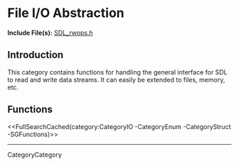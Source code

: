 <!-- #master-page:CategoryTemplate -->
<!-- #master-date:Unknown-Date -->
<!-- format wiki -->
<!-- language en -->

= File I/O Abstraction =

'''Include File(s):'''  [http://hg.libsdl.org/SDL/file/default/include/SDL_rwops.h SDL_rwops.h]


== Introduction ==
This category contains functions for handling the general interface for SDL to read and write data streams.  It can easily be extended to files, memory, etc.

<!-- #Remove this line and the ## below to use this markup if it becomes relevant to this category -->
<!-- #== Enumerations == -->
<!-- #<<FullSearchCached(category:CategoryEnum CategoryIO -SGEnumerations)>> -->

<!-- #== Structures == -->
<!-- #<<FullSearchCached(category:CategoryStruct CategoryIO -SGStructures)>> -->

== Functions ==
<<FullSearchCached(category:CategoryIO -CategoryEnum -CategoryStruct -SGFunctions)>>

----
CategoryCategory
